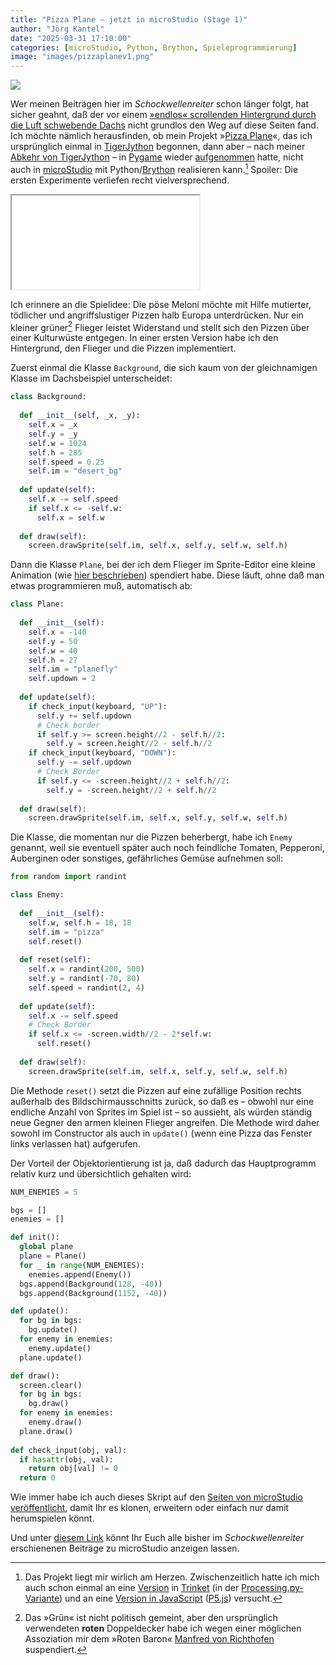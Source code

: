 ```yaml
---
title: "Pizza Plane – jetzt in microStudio (Stage 1)"
author: "Jörg Kantel"
date: "2025-03-31 17:10:00"
categories: [microStudio, Python, Brython, Spieleprogrammierung]
image: "images/pizzaplanev1.png"
---
```


[![](images/pizzaplanev1-b.jpg)](https://www.flickr.com/photos/schockwellenreiter/54412341755/)

Wer meinen Beiträgen hier im *Schockwellenreiter* schon länger folgt, hat sicher geahnt, daß der vor einem [»endlos« scrollenden Hintergrund durch die Luft schwebende Dachs](https://kantel.github.io/posts/2025032501_seamless_scrolling_desert/) nicht grundlos den Weg auf diese Seiten fand. Ich möchte nämlich herausfinden, ob mein Projekt »[Pizza Plane](http://blog.schockwellenreiter.de/2022/10/2022101502.html)«, das ich ursprünglich einmal in [TigerJython](http://cognitiones.kantel-chaos-team.de/programmierung/python/tigerjython.html) begonnen, dann aber -- nach meiner [Abkehr von TigerJython](http://blog.schockwellenreiter.de/2022/10/2022103001.html) -- in [Pygame](http://cognitiones.kantel-chaos-team.de/multimedia/spieleprogrammierung/pygame.html) wieder [aufgenommen](https://kantel.github.io/posts/2023010102_pizzaplane4/) hatte, nicht auch in [microStudio](http://cognitiones.kantel-chaos-team.de/multimedia/spieleprogrammierung/microstudio.html) mit Python/[Brython](http://cognitiones.kantel-chaos-team.de/programmierung/python/brython.html) realisieren kann.[^1] Spoiler: Die ersten Experimente verliefen recht vielversprechend.

[^1]: Das Projekt liegt mir wirlich am Herzen. Zwischenzeitlich hatte ich mich auch schon einmal an eine [Version](https://kantel.github.io/posts/2023032602_pizza_plane_with_pizzas/) in [Trinket](http://cognitiones.kantel-chaos-team.de/programmierung/python/trinket.html) (in der [Processing.py-Variante](https://kantel.github.io/posts/2023021601_my_first_trinket/)) und an eine [Version in JavaScript](https://kantel.github.io/posts/2024012902_pizzaplane_3/) ([P5.js](http://cognitiones.kantel-chaos-team.de/programmierung/creativecoding/processing/p5js.html)) versucht.

<iframe src="pizzaplanev1/index.html" class="if16_9" name="Pzza Plane (v1)"></iframe>

Ich erinnere an die Spielidee: Die pöse Meloni möchte mit Hilfe mutierter, tödlicher und angriffslustiger Pizzen halb Europa unterdrücken. Nur ein kleiner grüner[^2] Flieger leistet Widerstand und stellt sich den Pizzen über einer Kulturwüste entgegen. In einer ersten Version habe ich den Hintergrund, den Flieger und die Pizzen implementiert.

[^2]: Das »Grün« ist nicht politisch gemeint, aber den ursprünglich verwendeten **roten** Doppeldecker habe ich wegen einer möglichen Assoziation mir dem »Roten Baron« [Manfred von Richthofen](https://de.wikipedia.org/wiki/Manfred_von_Richthofen) suspendiert.

Zuerst einmal die Klasse `Background`, die sich kaum von der gleichnamigen Klasse im Dachsbeispiel unterscheidet:

~~~python
class Background:
  
  def __init__(self, _x, _y):
    self.x = _x
    self.y = _y
    self.w = 1024
    self.h = 285
    self.speed = 0.25
    self.im = "desert_bg"
    
  def update(self):
    self.x -= self.speed
    if self.x <= -self.w:
      self.x = self.w
      
  def draw(self):
    screen.drawSprite(self.im, self.x, self.y, self.w, self.h)
~~~

Dann die Klasse `Plane`, bei der ich dem Flieger im Sprite-Editor eine kleine Animation (wie [hier beschrieben](https://kantel.github.io/posts/2025032401_microstudio_anim_sprites/)) spendiert habe. Diese läuft, ohne daß man etwas programmieren muß, automatisch ab:

~~~python
class Plane:
  
  def __init__(self):
    self.x = -140
    self.y = 50
    self.w = 40
    self.h = 27
    self.im = "planefly"
    self.updown = 2
    
  def update(self):
    if check_input(keyboard, "UP"):
      self.y += self.updown
      # Check border
      if self.y >= screen.height//2 - self.h//2:
        self.y = screen.height//2 - self.h//2
    if check_input(keyboard, "DOWN"):
      self.y -= self.updown
      # Check Border
      if self.y <= -screen.height//2 + self.h//2:
        self.y = -screen.height//2 + self.h//2
    
  def draw(self):
    screen.drawSprite(self.im, self.x, self.y, self.w, self.h)
~~~

Die Klasse, die momentan nur die Pizzen beherbergt, habe ich `Enemy` genannt, weil sie eventuell später auch noch feindliche Tomaten, Pepperoni, Auberginen oder sonstiges, gefährliches Gemüse aufnehmen soll:

~~~python
from random import randint

class Enemy:
  
  def __init__(self):
    self.w, self.h = 18, 18
    self.im = "pizza"
    self.reset()
    
  def reset(self):
    self.x = randint(200, 500)
    self.y = randint(-70, 80)
    self.speed = randint(2, 4)
    
  def update(self):
    self.x -= self.speed
    # Check Border
    if self.x <= -screen.width//2 - 2*self.w:
      self.reset()
      
  def draw(self):
    screen.drawSprite(self.im, self.x, self.y, self.w, self.h)
~~~

Die Methode `reset()` setzt die Pizzen auf eine zufällige Position rechts außerhalb des Bildschirmausschnitts zurück, so daß es -- obwohl nur eine endliche Anzahl von Sprites im Spiel ist -- so aussieht, als würden ständig neue Gegner den armen kleinen Flieger angreifen. Die Methode wird daher sowohl im Constructor als auch in `update()` (wenn eine Pizza das Fenster links verlassen hat) aufgerufen.

Der Vorteil der Objektorientierung ist ja, daß dadurch das Hauptprogramm relativ kurz und übersichtlich gehalten wird:

~~~python
NUM_ENEMIES = 5

bgs = []
enemies = []

def init():
  global plane
  plane = Plane()
  for _ in range(NUM_ENEMIES):
    enemies.append(Enemy())
  bgs.append(Background(128, -40))
  bgs.append(Background(1152, -40))

def update():
  for bg in bgs:
    bg.update()
  for enemy in enemies:
    enemy.update()
  plane.update()

def draw():
  screen.clear()
  for bg in bgs:
    bg.draw()
  for enemy in enemies:
    enemy.draw()
  plane.draw()
  
def check_input(obj, val):
  if hasattr(obj, val):
    return obj[val] != 0
  return 0
~~~

Wie immer habe ich auch dieses Skript auf den [Seiten von microStudio veröffentlicht](https://microstudio.io/i/kantel/pizzaplanev1/), damit Ihr es klonen, erweitern oder einfach nur damit herumspielen könnt.

Und unter [diesem Link](https://kantel.github.io/#category=microStudio) könnt Ihr Euch alle bisher im *Schockwellenreiter* erschienenen Beiträge zu microStudio anzeigen lassen.